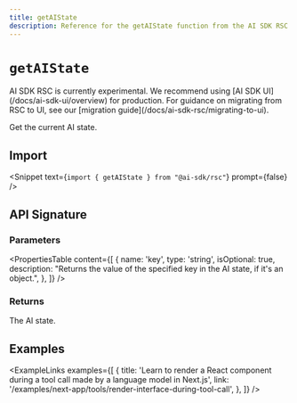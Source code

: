 ```yaml
---
title: getAIState
description: Reference for the getAIState function from the AI SDK RSC
---
```


# `getAIState`

<Note type="warning">
  AI SDK RSC is currently experimental. We recommend using [AI SDK
  UI](/docs/ai-sdk-ui/overview) for production. For guidance on migrating from
  RSC to UI, see our [migration guide](/docs/ai-sdk-rsc/migrating-to-ui).
</Note>

Get the current AI state.

## Import

<Snippet text={`import { getAIState } from "@ai-sdk/rsc"`} prompt={false} />

## API Signature

### Parameters

<PropertiesTable
  content={[
    {
      name: 'key',
      type: 'string',
      isOptional: true,
      description:
        "Returns the value of the specified key in the AI state, if it's an object.",
    },
  ]}
/>

### Returns

The AI state.

## Examples

<ExampleLinks
  examples={[
    {
      title:
        'Learn to render a React component during a tool call made by a language model in Next.js',
      link: '/examples/next-app/tools/render-interface-during-tool-call',
    },
  ]}
/>

